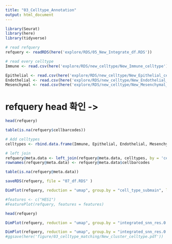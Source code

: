 ```yaml
---
title: "03_Celltype_Annotation"
output: html_document
---
```


```r
library(Seurat)
library(here)
library(tidyverse)
```


```r
# read refquery
refquery <- readRDS(here('explore/RDS/05_New_Integrate_df.RDS'))

# read every celltype 
Immune <- read.csv(here('explore/RDS/new_celltype/New_Immune_celltype'))
```

```r
Epithelial <- read.csv(here('explore/RDS/new_celltype/New_Epithelial_celltype.csv'))
Endothelial <- read.csv(here('explore/RDS/new_celltype/New_Endothelial_celltype'))
Mesenchymal <- read.csv(here('explore/RDS/new_celltype/New_Mesenchymal_celltype'))
```


# refquery head 확인 -> 

```r
head(refquery)

table(is.na(refquery$cellbarcodes))
```


```r
# Add celltypes 
celltypes <- rbind.data.frame(Immune, Epithelial, Endothelial, Mesenchymal)

# left join
refquery@meta.data <- left_join(refquery@meta.data, celltypes, by = 'cellbarcodes')
rownames(refquery@meta.data) <- refquery@meta.data$cellbarcodes
```

```r
table(is.na(refquery@meta.data))
```

```r
saveRDS(refquery, file = "07_df.RDS" )
```


```r
DimPlot(refquery, reduction = "umap", group.by = "cell_type_submain", label = TRUE, label.size = 3, repel = TRUE) + NoLegend()

#features <- c("HES1")
#FeaturePlot(refquery, features = features)
```

```r
head(refquery)
```

```r
DimPlot(refquery, reduction = "umap", group.by = "integrated_snn_res.0.8", label = TRUE, label.size = 3, repel = TRUE) + NoLegend()
```


```r
DimPlot(refquery, reduction = "umap", group.by = "integrated_snn_res.0.8", label = TRUE, label.size = 3, repel = TRUE) + NoLegend()
#ggsave(here('figure/03_celltype_matching/New_cluster_celltype.pdf')) 

```









